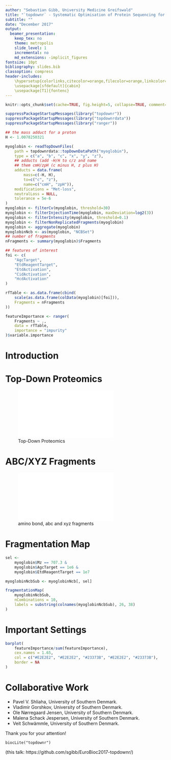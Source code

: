 ```yaml
---
author: "Sebastian Gibb, University Medicine Greifswald"
title: "`topdownr` - Systematic Optimisation of Protein Sequencing for Top-Down Proteomics"
subtitle: ""
date: "December 2017"
output:
  beamer_presentation:
    keep_tex: no
    theme: metropolis
    slide_level: 1
    incremental: no
    md_extensions: -implicit_figures
fontsize: 10pt
bibliography: slides.bib
classoption: compress
header-includes:
    \hypersetup{colorlinks,citecolor=orange,filecolor=orange,linkcolor=orange,urlcolor=orange}
    \usepackage[sfdefault]{cabin}
    \usepackage[T1]{fontenc}
---
```


```r
knitr::opts_chunk$set(cache=TRUE, fig.height=5, collapse=TRUE, comment="#")
```

```r
suppressPackageStartupMessages(library("topdownr"))
suppressPackageStartupMessages(library("topdownrdata"))
suppressPackageStartupMessages(library("ranger"))

## the mass adduct for a proton
H <- 1.0078250321

myoglobin <- readTopDownFiles(
    path = topdownrdata::topDownDataPath("myoglobin"),
    type = c("a", "b", "c", "x", "y", "z"),
    ## adducts (add -H/H to c/z and name
    ## them cmH/zpH (c minus H, z plus H)
    adducts = data.frame(
        mass=c(-H, H),
        to=c("c", "z"),
        name=c("cmH", "zpH")),
    modifications = "Met-loss",
    neutralLoss = NULL,
    tolerance = 5e-6
)
myoglobin <- filterCv(myoglobin, threshold=30)
myoglobin <- filterInjectionTime(myoglobin, maxDeviation=log2(3))
myoglobin <- filterIntensity(myoglobin, threshold=0.1)
myoglobin <- filterNonReplicatedFragments(myoglobin)
myoglobin <- aggregate(myoglobin)
myoglobinNcb <- as(myoglobin, "NCBSet")
## number of fragments
nFragments <- summary(myoglobin)$Fragments

## features of interest
foi <- c(
    "AgcTarget",
    "EtdReagentTarget",
    "EtdActivation",
    "CidActivation",
    "HcdActivation"
)

rfTable <- as.data.frame(cbind(
    scale(as.data.frame(colData(myoglobin)[foi])),
    Fragments = nFragments
))

featureImportance <- ranger(
    Fragments ~ .,
    data = rfTable,
    importance = "impurity"
)$variable.importance
```

# Introduction

# Top-Down Proteomics

![Top-Down Proteomics](images/topdown.pdf)


# ABC/XYZ Fragments

\centering
![amino bond, abc and xyz fragments](images/abcxyzmn-standalone.pdf)

# Fragmentation Map

```r
sel <-
    myoglobin$Mz == 707.3 &
    myoglobin$AgcTarget == 1e6 &
    myoglobin$EtdReagentTarget == 1e7

myoglobinNcbSub <- myoglobinNcb[, sel]

fragmentationMap(
    myoglobinNcbSub,
    nCombinations = 10,
    labels = substring(colnames(myoglobinNcbSub), 26, 38)
)
```

# Important Settings

```r
barplot(
    featureImportance/sum(featureImportance),
    cex.names = 1.65,
    col = c("#E2E2E2", "#E2E2E2", "#23373B", "#E2E2E2", "#23373B"),
    border = NA
)
```

# Collaborative Work

- Pavel V. Shliaha, University of Southern Denmark.
- Vladimir Gorshkov, University of Southern Denmark.
- Ole Nørregaard Jensen, University of Southern Denmark.
- Malena Schack Jespersen, University of Southern Denmark.
- Veit Schwämmle, University of Southern Denmark.

Thank you for your attention!

`biocLite("topdownr")`

(this talk: https://github.com/sgibb/EuroBioc2017-topdownr/)
